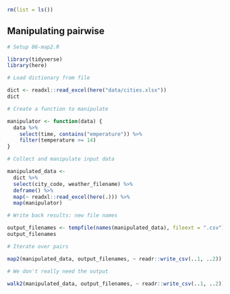 ```r
rm(list = ls())
```


## Manipulating pairwise

<!-- Setup 06-map2.R -->
```r
# Setup 06-map2.R
```
```r
library(tidyverse)
library(here)
```


<!-- Load dictionary from file -->
```r
# Load dictionary from file
```
```r
dict <- readxl::read_excel(here("data/cities.xlsx"))
dict
```


<!-- Create a function to manipulate -->
```r
# Create a function to manipulate
```
```r
manipulator <- function(data) {
  data %>%
    select(time, contains("emperature")) %>%
    filter(temperature >= 14)
}
```


<!-- Collect and manipulate input data -->
```r
# Collect and manipulate input data
```
```r
manipulated_data <-
  dict %>%
  select(city_code, weather_filename) %>%
  deframe() %>%
  map(~ readxl::read_excel(here(.))) %>%
  map(manipulator)
```


<!-- Write back results: new file names -->
```r
# Write back results: new file names
```
```r
output_filenames <- tempfile(names(manipulated_data), fileext = ".csv")
output_filenames
```


<!-- Iterate over pairs -->
```r
# Iterate over pairs
```
```r
map2(manipulated_data, output_filenames, ~ readr::write_csv(..1, ..2))
```


<!-- We don't really need the output -->
```r
# We don't really need the output
```
```r
walk2(manipulated_data, output_filenames, ~ readr::write_csv(..1, ..2))
```
